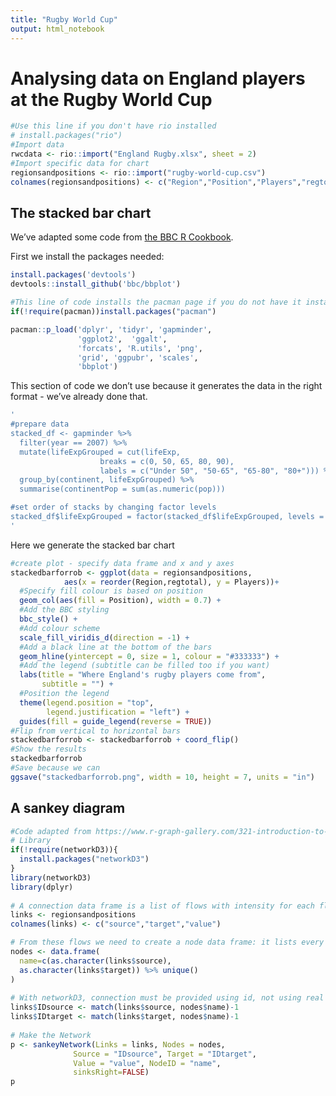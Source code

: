 ```yaml
---
title: "Rugby World Cup"
output: html_notebook
---
```


# Analysing data on England players at the Rugby World Cup

```r
#Use this line if you don't have rio installed
# install.packages("rio")
#Import data
rwcdata <- rio::import("England Rugby.xlsx", sheet = 2)
#Import specific data for chart
regionsandpositions <- rio::import("rugby-world-cup.csv")
colnames(regionsandpositions) <- c("Region","Position","Players","regtotal")
```

## The stacked bar chart

We've adapted some code from [the BBC R Cookbook](https://bbc.github.io/rcookbook/#make_a_stacked_bar_chart).

First we install the packages needed:

```r
install.packages('devtools')
devtools::install_github('bbc/bbplot')
```


```r
#This line of code installs the pacman page if you do not have it installed - if you do, it simply loads the package
if(!require(pacman))install.packages("pacman")

pacman::p_load('dplyr', 'tidyr', 'gapminder',
               'ggplot2',  'ggalt',
               'forcats', 'R.utils', 'png', 
               'grid', 'ggpubr', 'scales',
               'bbplot')
```

This section of code we don't use because it generates the data in the right format - we've already done that.

```r
'
#prepare data
stacked_df <- gapminder %>% 
  filter(year == 2007) %>%
  mutate(lifeExpGrouped = cut(lifeExp, 
                    breaks = c(0, 50, 65, 80, 90),
                    labels = c("Under 50", "50-65", "65-80", "80+"))) %>%
  group_by(continent, lifeExpGrouped) %>%
  summarise(continentPop = sum(as.numeric(pop)))

#set order of stacks by changing factor levels
stacked_df$lifeExpGrouped = factor(stacked_df$lifeExpGrouped, levels = rev(levels(stacked_df$lifeExpGrouped)))
'
```

Here we generate the stacked bar chart

```r
#create plot - specify data frame and x and y axes
stackedbarforrob <- ggplot(data = regionsandpositions, 
            aes(x = reorder(Region,regtotal), y = Players))+
  #Specify fill colour is based on position
  geom_col(aes(fill = Position), width = 0.7) +
  #Add the BBC styling
  bbc_style() +
  #Add colour scheme
  scale_fill_viridis_d(direction = -1) +
  #Add a black line at the bottom of the bars
  geom_hline(yintercept = 0, size = 1, colour = "#333333") +
  #Add the legend (subtitle can be filled too if you want)
  labs(title = "Where England's rugby players come from",
       subtitle = "") +
  #Position the legend
  theme(legend.position = "top", 
        legend.justification = "left") +
  guides(fill = guide_legend(reverse = TRUE)) 
#Flip from vertical to horizontal bars
stackedbarforrob <- stackedbarforrob + coord_flip()
#Show the results
stackedbarforrob
#Save because we can
ggsave("stackedbarforrob.png", width = 10, height = 7, units = "in")
```

## A sankey diagram

```r
#Code adapted from https://www.r-graph-gallery.com/321-introduction-to-interactive-sankey-diagram-2.html
# Library
if(!require(networkD3)){
  install.packages("networkD3")
}
library(networkD3)
library(dplyr)
 
# A connection data frame is a list of flows with intensity for each flow
links <- regionsandpositions
colnames(links) <- c("source","target","value")

# From these flows we need to create a node data frame: it lists every entities involved in the flow
nodes <- data.frame(
  name=c(as.character(links$source), 
  as.character(links$target)) %>% unique()
)
 
# With networkD3, connection must be provided using id, not using real name like in the links dataframe.. So we need to reformat it.
links$IDsource <- match(links$source, nodes$name)-1 
links$IDtarget <- match(links$target, nodes$name)-1
 
# Make the Network
p <- sankeyNetwork(Links = links, Nodes = nodes,
              Source = "IDsource", Target = "IDtarget",
              Value = "value", NodeID = "name", 
              sinksRight=FALSE)
p


```

